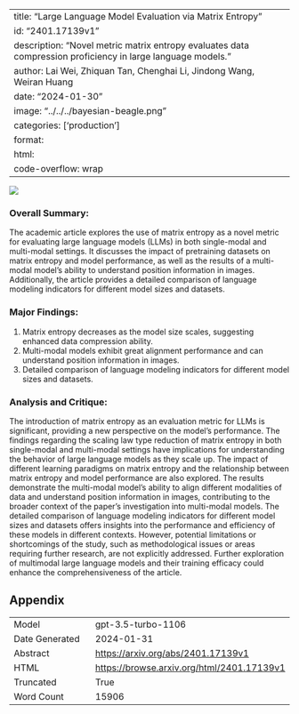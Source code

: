 
---
title: "Large Language Model Evaluation via Matrix Entropy"
id: "2401.17139v1"
description: "Novel metric matrix entropy evaluates data compression proficiency in large language models."
author: Lai Wei, Zhiquan Tan, Chenghai Li, Jindong Wang, Weiran Huang
date: "2024-01-30"
image: "../../../bayesian-beagle.png"
categories: ['production']
format:
  html:
    code-overflow: wrap
---

![](None)

### Overall Summary:

The academic article explores the use of matrix entropy as a novel metric for evaluating large language models (LLMs) in both single-modal and multi-modal settings. It discusses the impact of pretraining datasets on matrix entropy and model performance, as well as the results of a multi-modal model's ability to understand position information in images. Additionally, the article provides a detailed comparison of language modeling indicators for different model sizes and datasets.

### Major Findings:
1. Matrix entropy decreases as the model size scales, suggesting enhanced data compression ability.
2. Multi-modal models exhibit great alignment performance and can understand position information in images.
3. Detailed comparison of language modeling indicators for different model sizes and datasets.

### Analysis and Critique:
The introduction of matrix entropy as an evaluation metric for LLMs is significant, providing a new perspective on the model's performance. The findings regarding the scaling law type reduction of matrix entropy in both single-modal and multi-modal settings have implications for understanding the behavior of large language models as they scale up. The impact of different learning paradigms on matrix entropy and the relationship between matrix entropy and model performance are also explored. The results demonstrate the multi-modal model's ability to align different modalities of data and understand position information in images, contributing to the broader context of the paper's investigation into multi-modal models. The detailed comparison of language modeling indicators for different model sizes and datasets offers insights into the performance and efficiency of these models in different contexts. However, potential limitations or shortcomings of the study, such as methodological issues or areas requiring further research, are not explicitly addressed. Further exploration of multimodal large language models and their training efficacy could enhance the comprehensiveness of the article.

## Appendix

|          |          |
|----------|----------|
| Model     | gpt-3.5-turbo-1106       |
| Date Generated     | 2024-01-31       |
| Abstract | [https://arxiv.org/abs/2401.17139v1](https://arxiv.org/abs/2401.17139v1)        |
| HTML     | [https://browse.arxiv.org/html/2401.17139v1](https://browse.arxiv.org/html/2401.17139v1)       |
| Truncated       | True       |
| Word Count       | 15906       |
